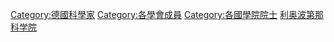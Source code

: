 {{Cat more|利奧波第那科學院}}

[[Category:德國科學家|Category:德國科學家]]
[[Category:各學會成員|Category:各學會成員]]
[[Category:各國學院院士|Category:各國學院院士]]
[[Category:利奥波第那科学院|]]